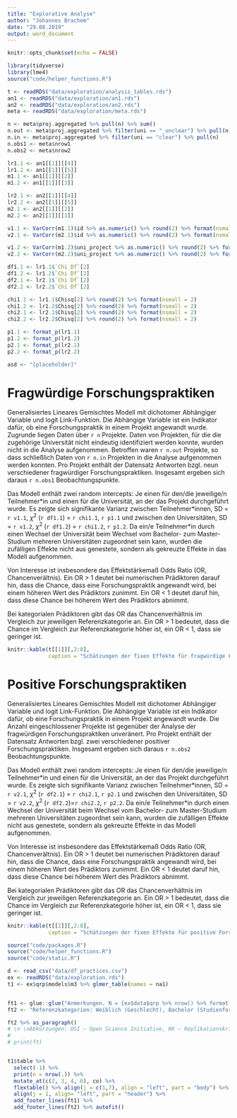 ```yaml
---
title: "Explorative Analyse"
author: "Johannes Brachem"
date: "29.08.2019"
output: word_document
---
```


```r
knitr::opts_chunk$set(echo = FALSE)
```

```r
library(tidyverse)
library(lme4)
source("code/helper_functions.R")

t <- readRDS("data/exploration/analysis_tables.rds")
an1 <- readRDS("data/exploration/an1.rds")
an2 <- readRDS("data/exploration/an2.rds")
meta <- readRDS("data/exploration/meta.rds")
```

```r
n <- meta$proj.aggregated %>% pull(n) %>% sum()
n.out <- meta$proj.aggregated %>% filter(uni == "_unclear") %>% pull(n)
n.in <- meta$proj.aggregated %>% filter(uni == "clear") %>% pull(n)
n.obs1 <- meta$nrow1
n.obs2 <- meta$nrow2

lr1.1 <- an1[[1]][[4]]
lr1.2 <- an1[[1]][[5]]
m1.1 <- an1[[1]][[2]]
m1.2 <- an1[[1]][[3]]

lr2.1 <- an2[[1]][[4]]
lr2.2 <- an2[[1]][[5]]
m2.1 <- an2[[1]][[2]]
m2.2 <- an2[[1]][[3]]

v1.1 <- VarCorr(m1.1)$id %>% as.numeric() %>% round(2) %>% format(nsmall = 2)
v2.1 <- VarCorr(m2.1)$id %>% as.numeric() %>% round(2) %>% format(nsmall = 2)

v1.2 <- VarCorr(m1.2)$uni_project %>% as.numeric() %>% round(2) %>% format(nsmall = 2)
v2.2 <- VarCorr(m2.2)$uni_project %>% as.numeric() %>% round(2) %>% format(nsmall = 2)

df1.1 <- lr1.1$`Chi Df`[2]
df1.2 <- lr1.2$`Chi Df`[2]
df2.1 <- lr2.1$`Chi Df`[2]
df2.2 <- lr2.2$`Chi Df`[2]

chi1.1 <- lr1.1$Chisq[2] %>% round(2) %>% format(nsmall = 2)
chi1.2 <- lr1.2$Chisq[2] %>% round(2) %>% format(nsmall = 2)
chi2.1 <- lr2.1$Chisq[2] %>% round(2) %>% format(nsmall = 2)
chi2.2 <- lr2.2$Chisq[2] %>% round(2) %>% format(nsmall = 2)

p1.1 <- format_p(lr1.1)
p1.2 <- format_p(lr1.2)
p2.1 <- format_p(lr2.1)
p2.2 <- format_p(lr2.2)

asd <- "[placeholder]"
```


# Fragwürdige Forschungspraktiken

Generalisiertes Lineares Gemischtes Modell mit dichotomer Abhängiger Variable und logit Link-Funktion. 
Die Abhängige Variable ist ein Indikator dafür, ob eine Forschungspraktik in einem Projekt angewandt wurde. 
Zugrunde liegen Daten über `r n` Projekte. Daten von Projekten, für die die zugehörige Universität nicht eindeutig identifiziert werden konnte, wurden nicht in die Analyse aufgenommen. Betroffen waren `r n.out` Projekte, so dass schließlich Daten von `r n.in` Projekten in die Analyse aufgenommen werden konnten. Pro Projekt enthält der Datensatz Antworten bzgl. neun verschiedener fragwürdiger Forschungspraktiken. Insgesamt ergeben sich daraus `r n.obs1` Beobachtungspunkte.

Das Modell enthält zwei random intercepts: Je einen für den/die jeweilige/n Teilnehmer\*in und einen für die Universität, an der das Projekt durchgeführt wurde. Es zeigte sich signifikante Varianz zwischen Teilnehmer\*innen, SD = `r v1.1`, $\chi^2$ (`r df1.1`) = `r chi1.1`, `r p1.1` und zwischen den Universitäten, SD = `r v1.2`, $\chi^2$ (`r df1.2`) = `r chi1.2`, `r p1.2`. Da ein/e Teilnehmer*in durch einen Wechsel der Universität beim Wechsel vom Bachelor- zum Master-Studium mehreren Universitäten zugeordnet sein kann, wurden die zufälligen Effekte nicht aus genestete, sondern als gekreuzte Effekte in das Modell aufgenommen. 

Von Interesse ist insbesondere das Effektstärkemaß Odds Ratio (OR, Chancenverältnis). Ein OR > 1 deutet bei numerischen Prädiktoren darauf hin, dass die Chance, dass eine Forschungspraktik angewandt wird, bei einem höheren Wert des Prädiktors zunimmt. Ein OR < 1 deutet daruf hin, dass diese Chance bei höherem Wert des Prädiktors abnimmt.

Bei kategorialen Prädiktoren gibt das OR das Chancenverhältnis im Vergleich zur jeweiligen Referenzkategorie an. Ein OR > 1 bedeutet, dass die Chance im Vergleich zur Referenzkategorie höher ist, ein OR < 1, dass sie geringer ist.

```r
knitr::kable(t[[1]][,2:8],
             caption = "Schätzungen der fixen Effekte für fragwürdige Forschungspraktiken. Abhängige Variable: Forschungspraktik angewendet (0 – Nein, 1 – Ja).")
```

# Positive Forschungspraktiken

Generalisiertes Lineares Gemischtes Modell mit dichotomer Abhängiger Variable und logit Link-Funktion. 
Die Abhängige Variable ist ein Indikator dafür, ob eine Forschungspraktik in einem Projekt angewandt wurde. 
Die Anzahl eingeschlossener Projekte ist gegenüber der Analyse der fragwürdigen Forschungspraktiken unveränert. Pro Projekt enthält der Datensatz Antworten bzgl. zwei verschiedener positiver Forschungspraktiken. Insgesamt ergeben sich daraus `r n.obs2` Beobachtungspunkte.

Das Modell enthält zwei random intercepts: Je einen für den/die jeweilige/n Teilnehmer\*in und einen für die Universität, an der das Projekt durchgeführt wurde. Es zeigte sich signifikante Varianz zwischen Teilnehmer\*innen, SD = `r v2.1`, $\chi^2$ (`r df2.1`) = `r chi2.1`, `r p2.1` und zwischen den Universitäten, SD = `r v2.2`, $\chi^2$ (`r df2.2`)=`r chi2.2`, `r p2.2`. Da ein/e Teilnehmer*in durch einen Wechsel der Universität beim Wechsel vom Bachelor- zum Master-Studium mehreren Universitäten zugeordnet sein kann, wurden die zufälligen Effekte nicht aus genestete, sondern als gekreuzte Effekte in das Modell aufgenommen. 

Von Interesse ist insbesondere das Effektstärkemaß Odds Ratio (OR, Chancenverältnis). Ein OR > 1 deutet bei numerischen Prädiktoren darauf hin, dass die Chance, dass eine Forschungspraktik angewandt wird, bei einem höheren Wert des Prädiktors zunimmt. Ein OR < 1 deutet daruf hin, dass diese Chance bei höherem Wert des Prädiktors abnimmt.

Bei kategorialen Prädiktoren gibt das OR das Chancenverhältnis im Vergleich zur jeweiligen Referenzkategorie an. Ein OR > 1 bedeutet, dass die Chance im Vergleich zur Referenzkategorie höher ist, ein OR < 1, dass sie geringer ist.

```r
knitr::kable(t[[2]][,2:8],
             caption = "Schätzungen der fixen Effekte für positive Forschungspraktiken. Abhängige Variable: Forschungspraktik angewendet (0 – Nein, 1 – Ja).")
```

```r
source("code/packages.R")
source("code/helper_functions.R")
source("code/static.R")

d <- read_csv("data/df_practices.csv")
ex <- readRDS("data/exploration.rds")
t1 <- ex$qrp$models$m3 %>% glmer_table(names = na1)


ft1 <- glue::glue("Anmerkungen. N = {ex$data$qrp %>% nrow() %>% format(big.mark = ' ')}")
ft2 <- "Referenzkategorien: Weiblich (Geschlecht), Bachelor (Studienfortschritt), Nein (OSI an der Uni), Nein (OSI bekannt), Ja (RK gelehrt), Nein (Praktik gelehrt), Fehlende Stichprobenplanung (QRP), Expra (Projekt)"

ft2 %>% as_paragraph()
# \n \nAbkürzungen: OSI – Open Science Initiative, RK – Replikationskrise, QRP – Questionable Research practice [Fragwürdige Forschungspraktik], SB – Selektives Berichten, B – Beta-Gewicht, SE – Standard Error [Standardfehler], OR – Odds Ratio [Chancenverhältnis], KI - Konfidenzintervall\n * p < {t1$alpha[1]}, ** p < {t1$alpha[2]}, *** p < {t1$alpha[2]} (adjustierte Alpha-Niveaus nach Bonferroni)")
# 
# print(ft)


t1$table %>% 
  select(-1) %>% 
  print(n = nrow(.)) %>% 
  mutate_at(c(2, 3, 4, 6), co) %>% 
  flextable() %>% align(j = c(1,7), align = "left", part = "body") %>% 
  align(j = 1, align= "left", part = "header") %>% 
  add_footer_lines(ft1) %>% 
  add_footer_lines(ft2) %>% autofit()
```





